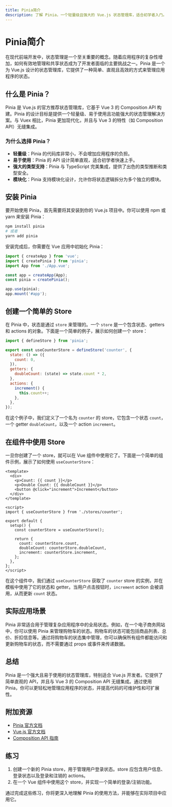 ```yaml
---
title: Pinia简介
description: 了解 Pinia，一个轻量级且强大的 Vue.js 状态管理库，适合初学者入门。
---
```


# Pinia简介

在现代前端开发中，状态管理是一个至关重要的概念。随着应用程序的复杂性增加，如何有效地管理和共享状态成为了开发者面临的主要挑战之一。Pinia 是一个为 Vue.js 设计的状态管理库，它提供了一种简单、直观且高效的方式来管理应用程序的状态。

## 什么是 Pinia？

Pinia 是 Vue.js 的官方推荐状态管理库，它基于 Vue 3 的 Composition API 构建。Pinia 的设计目标是提供一个轻量级、易于使用且功能强大的状态管理解决方案。与 Vuex 相比，Pinia 更加现代化，并且与 Vue 3 的特性（如 Composition API）无缝集成。

### 为什么选择 Pinia？

- **轻量级**：Pinia 的代码库非常小，不会增加应用程序的负担。
- **易于使用**：Pinia 的 API 设计简单直观，适合初学者快速上手。
- **强大的类型支持**：Pinia 与 TypeScript 完美集成，提供了出色的类型推断和类型安全。
- **模块化**：Pinia 支持模块化设计，允许你将状态逻辑拆分为多个独立的模块。

## 安装 Pinia

要开始使用 Pinia，首先需要将其安装到你的 Vue.js 项目中。你可以使用 npm 或 yarn 来安装 Pinia：

```bash
npm install pinia
# 或者
yarn add pinia
```

安装完成后，你需要在 Vue 应用中初始化 Pinia：

```javascript
import { createApp } from 'vue';
import { createPinia } from 'pinia';
import App from './App.vue';

const app = createApp(App);
const pinia = createPinia();

app.use(pinia);
app.mount('#app');
```

## 创建一个简单的 Store

在 Pinia 中，状态是通过 `store` 来管理的。一个 `store` 是一个包含状态、getters 和 actions 的对象。下面是一个简单的例子，展示如何创建一个 store：

```javascript
import { defineStore } from 'pinia';

export const useCounterStore = defineStore('counter', {
  state: () => ({
    count: 0,
  }),
  getters: {
    doubleCount: (state) => state.count * 2,
  },
  actions: {
    increment() {
      this.count++;
    },
  },
});
```

在这个例子中，我们定义了一个名为 `counter` 的 store，它包含一个状态 `count`，一个 getter `doubleCount`，以及一个 action `increment`。

## 在组件中使用 Store

一旦你创建了一个 store，就可以在 Vue 组件中使用它了。下面是一个简单的组件示例，展示了如何使用 `useCounterStore`：

```vue
<template>
  <div>
    <p>Count: {{ count }}</p>
    <p>Double Count: {{ doubleCount }}</p>
    <button @click="increment">Increment</button>
  </div>
</template>

<script>
import { useCounterStore } from './stores/counter';

export default {
  setup() {
    const counterStore = useCounterStore();

    return {
      count: counterStore.count,
      doubleCount: counterStore.doubleCount,
      increment: counterStore.increment,
    };
  },
};
</script>
```

在这个组件中，我们通过 `useCounterStore` 获取了 `counter` store 的实例，并在模板中使用了它的状态和 getter。当用户点击按钮时，`increment` action 会被调用，从而更新 `count` 状态。

## 实际应用场景

Pinia 非常适合用于管理复杂应用程序中的全局状态。例如，在一个电子商务网站中，你可以使用 Pinia 来管理购物车的状态。购物车的状态可能包括商品列表、总价、折扣信息等。通过将购物车的状态集中管理，你可以确保所有组件都能访问和更新购物车的状态，而不需要通过 props 或事件来传递数据。

## 总结

Pinia 是一个强大且易于使用的状态管理库，特别适合 Vue.js 开发者。它提供了简单直观的 API，并且与 Vue 3 的 Composition API 无缝集成。通过使用 Pinia，你可以更轻松地管理应用程序的状态，并提高代码的可维护性和可扩展性。

## 附加资源

- [Pinia 官方文档](https://pinia.vuejs.org/)
- [Vue.js 官方文档](https://vuejs.org/)
- [Composition API 指南](https://vuejs.org/guide/extras/composition-api-faq.html)

## 练习

1. 创建一个新的 Pinia store，用于管理用户登录状态。store 应包含用户信息、登录状态以及登录和注销的 actions。
2. 在一个 Vue 组件中使用这个 store，并实现一个简单的登录/注销功能。

通过完成这些练习，你将更深入地理解 Pinia 的使用方法，并能够在实际项目中应用它。